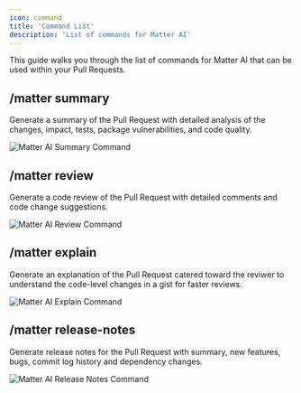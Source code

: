 ```yaml
---
icon: command
title: 'Command List'
description: 'List of commands for Matter AI'
---
```


This guide walks you through the list of commands for Matter AI that can be used within your Pull Requests.

## /matter summary
Generate a summary of the Pull Request with detailed analysis of the changes, impact, tests, package vulnerabilities, and code quality.

<Frame>
<img
  className="block"
  src="/images/product/summary-cmd.png"
  alt="Matter AI Summary Command"
/>
</Frame>

## /matter review
Generate a code review of the Pull Request with detailed comments and code change suggestions.

<Frame>
<img
  className="block"
  src="/images/product/review-cmd.png"
  alt="Matter AI Review Command"
/>
</Frame>

## /matter explain
Generate an explanation of the Pull Request catered toward the reviwer to understand the code-level changes in a gist for faster reviews.

<Frame>
<img
  className="block"
  src="/images/product/explain-cmd.png"
  alt="Matter AI Explain Command"
/>
</Frame>

## /matter release-notes
Generate release notes for the Pull Request with summary, new features, bugs, commit log history and dependency changes.

<Frame>
<img
  className="block"
  src="/images/product/release-notes-cmd.png"
  alt="Matter AI Release Notes Command"
/>
</Frame>



